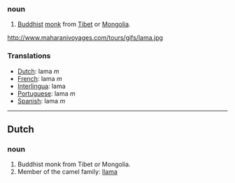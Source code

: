 === noun ===
#[[Buddhist]] [[monk]] from [[Tibet]] or [[Mongolia]].

http://www.maharanivoyages.com/tours/gifs/lama.jpg

=== Translations ===
*[[Dutch]]: lama ''m''
*[[French]]: lama ''m''
*[[Interlingua]]: lama
*[[Portuguese]]: lama ''m''
*[[Spanish]]: lama ''m''

----

== Dutch ==
=== noun ===
#Buddhist monk from Tibet or Mongolia.
#Member of the camel family: [[llama]]